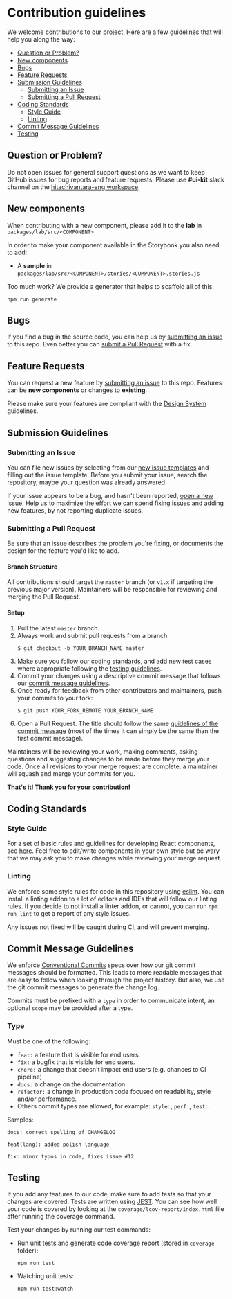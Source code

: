 
<Meta title="Community/Contributing" />

# Contribution guidelines

We welcome contributions to our project. Here are a few guidelines that will help you along the way:

- [Question or Problem?](#question-or-problem)
- [New components](#new-components)
- [Bugs](#bugs)
- [Feature Requests](#feature-requests)
- [Submission Guidelines](#submission-guidelines)
  - [Submitting an Issue](#submitting-an-issue)
  - [Submitting a Pull Request](#submitting-a-pull-request)
- [Coding Standards](#coding-standards)
  - [Style Guide](#style-guide)
  - [Linting](#linting)
- [Commit Message Guidelines](#commit-message-guidelines)
- [Testing](#testing)

## Question or Problem?

Do not open issues for general support questions as we want to keep GitHub issues for bug reports and feature requests.
Please use **#ui-kit** slack channel on the [hitachivantara-eng workspace](https://hitachivantara-eng.slack.com/messages/CFY74GK6G).

## New components

When contributing with a new component, please add it to the **lab** in `packages/lab/src/<COMPONENT>`

In order to make your component available in the Storybook you also need to add:

- A **sample** in `packages/lab/src/<COMPONENT>/stories/<COMPONENT>.stories.js`

Too much work? We provide a generator that helps to scaffold all of this.

```
npm run generate
```

## Bugs

If you find a bug in the source code, you can help us by [submitting an issue](<(#submitting-an-issue)>) to this repo.
Even better you can [submit a Pull Request](#submitting-a-pull-request) with a fix.

## Feature Requests

You can request a new feature by [submitting an issue](<(#submitting-an-issue)>) to this repo.
Features can be **new components** or changes to **existing**.

Please make sure your features are compliant with the [Design System](https://hitachivantara.sharepoint.com/sites/DesignSystem/SitePages/Home.aspx) guidelines.

## Submission Guidelines

### Submitting an Issue

You can file new issues by selecting from our [new issue templates](https://github.com/pentaho/hv-uikit-react/issues/new/choose) and filling out the issue template.
Before you submit your issue, search the repository, maybe your question was already answered.

If your issue appears to be a bug, and hasn't been reported, [open a new issue](<(https://github.com/pentaho/hv-uikit-react/issues)>).
Help us to maximize the effort we can spend fixing issues and adding new features, by not reporting duplicate issues.

### Submitting a Pull Request

Be sure that an issue describes the problem you're fixing, or documents the design for the feature you'd like to add.

#### Branch Structure

All contributions should target the `master` branch (or `v1.x` if targeting the previous major version). Maintainers will be responsible for reviewing and merging the Pull Request.

#### Setup

1. Pull the latest `master` branch.
2. Always work and submit pull requests from a branch:
   ```
   $ git checkout -b YOUR_BRANCH_NAME master
   ```
3. Make sure you follow our [coding standards](#coding-standards), and add new test cases where appropriate following the [testing guidelines](#testing).
4. Commit your changes using a descriptive commit message that follows our [commit message guidelines](#commit-message-guidelines).
5. Once ready for feedback from other contributors and maintainers, push your commits to your fork:
   ```
   $ git push YOUR_FORK_REMOTE YOUR_BRANCH_NAME
   ```
6. Open a Pull Request. The title should follow the same [guidelines of the commit message](#commit-message-guidelines) (most of the times it can simply be the same than the first commit message).

Maintainers will be reviewing your work, making comments, asking questions and suggesting changes to be made before they merge your code.
Once all revisions to your merge request are complete, a maintainer will squash and merge your commits for you.

**That's it! Thank you for your contribution!**

## Coding Standards

### Style Guide

For a set of basic rules and guidelines for developing React components, see [here](https://github.com/airbnb/javascript/tree/master/react#basic-rules).
Feel free to edit/write components in your own style but be wary that we may ask you to make changes while reviewing your merge request.

### Linting

We enforce some style rules for code in this repository using [eslint](http://eslint.org/). You can install a linting addon to a lot of editors and IDEs that will follow our linting rules.
If you decide to not install a linter addon, or cannot, you can run `npm run lint` to get a report of any style issues.

Any issues not fixed will be caught during CI, and will prevent merging.

## Commit Message Guidelines

We enforce [Conventional Commits](https://www.conventionalcommits.org/en/v1.0.0-beta.3/) specs over how our git commit messages should be formatted. This leads to more readable messages that are easy to follow when looking through the project history. But also, we use the git commit messages to generate the change log.

Commits must be prefixed with a `type` in order to communicate intent, an optional `scope` may be provided after a type.

### Type

Must be one of the following:

- `feat:` a feature that is visible for end users.
- `fix:` a bugfix that is visible for end users.
- `chore:` a change that doesn't impact end users (e.g. chances to CI pipeline)
- `docs:` a change on the documentation
- `refactor:` a change in production code focused on readability, style and/or performance.
- Others commit types are allowed, for example: `style:`, `perf:`, `test:`.

Samples:

```
docs: correct spelling of CHANGELOG
```

```
feat(lang): added polish language
```

```
fix: minor typos in code, fixes issue #12
```

## Testing

If you add any features to our code, make sure to add tests so that your changes are covered. Tests are written using [JEST](https://github.com/facebook/jest). You can see how well your code is covered by looking at the `coverage/lcov-report/index.html` file after running the coverage command.

Test your changes by running our test commands:

- Run unit tests and generate code coverage report (stored in `coverage` folder):

  ```
  npm run test
  ```

- Watching unit tests:

  ```
  npm run test:watch
  ```
